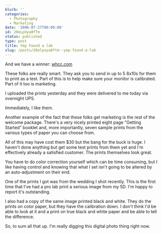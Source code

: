 ```yaml
---
blurb: ''
categories:
  - Photography
  - Marketing
date: '2006-07-27T00:00:00'
id: 20eLpUya8fTm
status: published
type: post
title: Yep Found a lab
slug: /posts/20elpuya8ftm--yep-found-a-lab
---
```


And we have a winner: [whcc.com](http://www.whcc.com/) 

These folks are really smart. They ask you to send in up to 5 8x10s for them to print as a test. Part of this is to help make sure your monitor is calibrated. Part of it too is marketing. 

I uploaded the prints yesterday and they were delivered to me today via overnight UPS.

Immediately, I like them. 

Another example of the fact that these folks get marketing is the rest of the welcome package. There's a very nicely printed eight page "Getting Started" booklet and, more importantly, seven sample prints from the various types of paper you can choose from. 

All of this may have cost them $30 but the bang for the buck is huge. I haven't done anything but get some
test prints from them yet and I'm effectively already a satisfied customer. The prints themselves look great. 

You have to do color correction yourself which can be time consuming, but I like having control and knowing that what I set isn't going to be altered by an auto-adjustment on their end. 

One of the prints I got was from the wedding I shot recently. This is the first time that I've had a pro
lab print a serious image from my 5D. I'm happy to report it's outstanding. 

I also had a copy of the same image printed black and white. They do the prints on color paper, but they have the calibration down. I don't think I'd be able to look at it and a print on true black and white paper and be able to tell the difference. 

So, to sum all that up. I'm really digging this digital photo thing right now.

